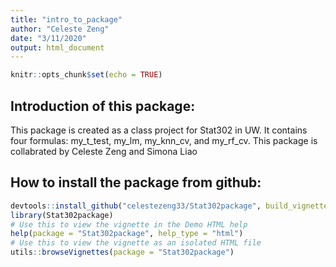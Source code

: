 ```yaml
---
title: "intro_to_package"
author: "Celeste Zeng"
date: "3/11/2020"
output: html_document
---
```


```r
knitr::opts_chunk$set(echo = TRUE)
```

## Introduction of this package: 
This package is created as a class project for Stat302 in UW. It contains four formulas: my_t_test, my_lm, my_knn_cv, 
and my_rf_cv. This package is collabrated by Celeste Zeng and Simona Liao

## How to install the package from github:
```r
devtools::install_github("celestezeng33/Stat302package", build_vignette = TRUE, build_opts = c())
library(Stat302package)
# Use this to view the vignette in the Demo HTML help
help(package = "Stat302package", help_type = "html")
# Use this to view the vignette as an isolated HTML file
utils::browseVignettes(package = "Stat302package")
```

